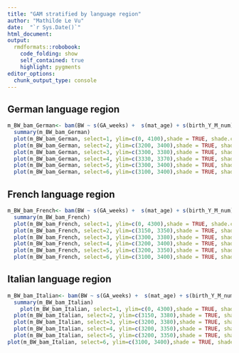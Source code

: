 ```yaml
---
title: "GAM stratified by language region"
author: "Mathilde Le Vu"
date:  "`r Sys.Date()`"
html_document: 
output:
  rmdformats::robobook:
    code_folding: show
    self_contained: true
    highlight: pygments
editor_options: 
  chunk_output_type: console
---
```



## German language region

```r
m_BW_bam_German<- bam(BW ~ s(GA_weeks) +  s(mat_age) + s(birth_Y_M_num) + s(month, bs="cc") + s(mean_ssep2) +s(mean_Alt_mean2)+ parity_cat + sex + Urban3 + mother_nationality_cat2  + civil_status3 + HW, data=bevn_eco_in7_German)  
  summary(m_BW_bam_German)
  plot(m_BW_bam_German, select=1, ylim=c(0, 4100),shade = TRUE, shade.col = "lightblue",  shift = coef(m_BW_bam_L_SSEP)[1]) #GA
  plot(m_BW_bam_German, select=2, ylim=c(3200, 3400),shade = TRUE, shade.col = "lightblue",  shift = coef(m_BW_bam_German)[1]) #mat age
  plot(m_BW_bam_German, select=3, ylim=c(3300, 3380),shade = TRUE, shade.col = "lightblue",  shift = coef(m_BW_bam_German)[1],  xlab  = "1 : 2007-01,     25: 2009-01,     50: 2011-02,    75: 2013-03,   100: 2015-04,    125: 2017-05, 150: 2019-06") #birth_Y_M_num
  plot(m_BW_bam_German, select=4, ylim=c(3330, 3370),shade = TRUE, shade.col = "lightblue",  shift = coef(m_BW_bam_German)[1]) #month
  plot(m_BW_bam_German, select=5, ylim=c(3300, 3400),shade = TRUE, shade.col = "lightblue",  shift = coef(m_BW_bam_German)[1]) #mean ssep
  plot(m_BW_bam_German, select=6, ylim=c(3100, 3400),shade = TRUE, shade.col = "lightblue",  shift = coef(m_BW_bam_German)[1]) #mean altitude
```

## French language region

```r
m_BW_bam_French<- bam(BW ~ s(GA_weeks) +  s(mat_age) + s(birth_Y_M_num) + s(month, bs="cc") + s(mean_ssep2) +s(mean_Alt_mean2)+ parity_cat + sex + Urban3 + mother_nationality_cat2  + civil_status3 + HW, data=bevn_eco_in7_French)  
  summary(m_BW_bam_French)
  plot(m_BW_bam_French, select=1, ylim=c(0, 4300),shade = TRUE, shade.col = "lightblue",  shift = coef(m_BW_bam_L_SSEP)[1]) #GA
  plot(m_BW_bam_French, select=2, ylim=c(3150, 3350),shade = TRUE, shade.col = "lightblue",  shift = coef(m_BW_bam_French)[1]) #mat age
  plot(m_BW_bam_French, select=3, ylim=c(3300, 3380),shade = TRUE, shade.col = "lightblue",  shift = coef(m_BW_bam_French)[1],  xlab  = "1 : 2007-01,     25: 2009-01,     50: 2011-02,    75: 2013-03,   100: 2015-04,    125: 2017-05, 150: 2019-06") #birth_Y_M_num
  plot(m_BW_bam_French, select=4, ylim=c(3200, 3400),shade = TRUE, shade.col = "lightblue",  shift = coef(m_BW_bam_French)[1]) #month
  plot(m_BW_bam_French, select=5, ylim=c(3200, 3350),shade = TRUE, shade.col = "lightblue",  shift = coef(m_BW_bam_French)[1]) #mean ssep
  plot(m_BW_bam_French, select=6, ylim=c(3100, 3400),shade = TRUE, shade.col = "lightblue",  shift = coef(m_BW_bam_French)[1]) #mean altitude
```

## Italian language region

```r
m_BW_bam_Italian<- bam(BW ~ s(GA_weeks) +  s(mat_age) + s(birth_Y_M_num) + s(month, bs="cc") + s(mean_ssep2) +s(mean_Alt_mean2)+ parity_cat + sex + Urban3 + mother_nationality_cat2  + civil_status3 + HW, data=bevn_eco_in7_Italian)  
  summary(m_BW_bam_Italian)
    plot(m_BW_bam_Italian, select=1, ylim=c(0, 4300),shade = TRUE, shade.col = "lightblue",  shift = coef(m_BW_bam_L_SSEP)[1]) #GA
  plot(m_BW_bam_Italian, select=2, ylim=c(3150, 3380),shade = TRUE, shade.col = "lightblue",  shift = coef(m_BW_bam_Italian)[1]) #mat age
  plot(m_BW_bam_Italian, select=3, ylim=c(3200, 3380),shade = TRUE, shade.col = "lightblue",  shift = coef(m_BW_bam_Italian)[1],  xlab  = "1 : 2007-01,     25: 2009-01,     50: 2011-02,    75: 2013-03,   100: 2015-04,    125: 2017-05, 150: 2019-06") #birth_Y_M_num
  plot(m_BW_bam_Italian, select=4, ylim=c(3200, 3350),shade = TRUE, shade.col = "lightblue",  shift = coef(m_BW_bam_Italian)[1]) #month
  plot(m_BW_bam_Italian, select=5, ylim=c(3200, 3350),shade = TRUE, shade.col = "lightblue",  shift = coef(m_BW_bam_Italian)[1]) #mean ssep
plot(m_BW_bam_Italian, select=6, ylim=c(3100, 3400),shade = TRUE, shade.col = "lightblue",  shift = coef(m_BW_bam_Italian)[1]) #mean altitude
```
